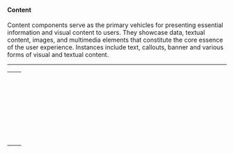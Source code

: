 
<Meta title="Docs/Category Tokens/Content Tokens" name="Content Tokens" />

#### Content

Content components serve as the primary vehicles for presenting essential information and visual content to users. They showcase data, textual content, images, and multimedia elements that constitute the core essence of the user experience. Instances include text, callouts, banner and various forms of visual and textual content.

---

<table>
  <tr>
    <td>
      <CodeBlock code="--ads-v2-colors-content-helper-default-fg" />
    </td>
    <td>
      <ColorBlock color="--ads-v2-colors-content-helper-default-fg" />
    </td>
  </tr>
  <tr>
    <td>
      <CodeBlock code="--ads-v2-colors-content-icon-default-fg" />
    </td>
    <td>
      <ColorBlock color="--ads-v2-colors-content-icon-default-fg" />
    </td>
  </tr>
  <tr>
    <td>
      <CodeBlock code="--ads-v2-colors-content-label-default-fg" />
    </td>
    <td>
      <ColorBlock color="--ads-v2-colors-content-label-default-fg" />
    </td>
  </tr>
  <tr>
    <td>
      <CodeBlock code="--ads-v2-colors-content-label-inactive-fg" />
    </td>
    <td>
      <ColorBlock color="--ads-v2-colors-content-label-inactive-fg" />
    </td>
  </tr>
  <tr>
    <td>
      <CodeBlock code="--ads-v2-colors-content-label-error-fg" />
    </td>
    <td>
      <ColorBlock color="--ads-v2-colors-content-label-error-fg" />
    </td>
  </tr>
  <tr>
    <td>
      <CodeBlock code="--ads-v2-colors-content-label-warning-fg" />
    </td>
    <td>
      <ColorBlock color="--ads-v2-colors-content-label-warning-fg" />
    </td>
  </tr>
  <tr>
    <td>
      <CodeBlock code="--ads-v2-colors-content-label-success-fg" />
    </td>
    <td>
      <ColorBlock color="--ads-v2-colors-content-label-success-fg" />
    </td>
  </tr>
  <tr>
    <td>
      <CodeBlock code="--ads-v2-colors-content-label-info-fg" />
    </td>
    <td>
      <ColorBlock color="--ads-v2-colors-content-label-info-fg" />
    </td>
  </tr>
  <tr>
    <td>
      <CodeBlock code="--ads-v2-colors-content-label-special-fg" />
    </td>
    <td>
      <ColorBlock color="--ads-v2-colors-content-label-special-fg" />
    </td>
  </tr>
  <tr>
    <td>
      <CodeBlock code="--ads-v2-colors-content-label-premium-fg" />
    </td>
    <td>
      <ColorBlock color="--ads-v2-colors-content-label-premium-fg" />
    </td>
  </tr>
  <tr>
    <td>
      <CodeBlock code="--ads-v2-colors-content-surface-default-bg" />
    </td>
    <td>
      <ColorBlock color="--ads-v2-colors-content-surface-default-bg" />
    </td>
  </tr>
  <tr>
    <td>
      <CodeBlock code="--ads-v2-colors-content-surface-hover-bg" />
    </td>
    <td>
      <ColorBlock color="--ads-v2-colors-content-surface-hover-bg" />
    </td>
  </tr>
  <tr>
    <td>
      <CodeBlock code="--ads-v2-colors-content-surface-active-bg" />
    </td>
    <td>
      <ColorBlock color="--ads-v2-colors-content-surface-active-bg" />
    </td>
  </tr>
  <tr>
    <td>
      <CodeBlock code="--ads-v2-colors-content-surface-error-bg" />
    </td>
    <td>
      <ColorBlock color="--ads-v2-colors-content-surface-error-bg" />
    </td>
  </tr>
  <tr>
    <td>
      <CodeBlock code="--ads-v2-colors-content-surface-success-bg" />
    </td>
    <td>
      <ColorBlock color="--ads-v2-colors-content-surface-success-bg" />
    </td>
  </tr>
  <tr>
    <td>
      <CodeBlock code="--ads-v2-colors-content-surface-info-bg" />
    </td>
    <td>
      <ColorBlock color="--ads-v2-colors-content-surface-info-bg" />
    </td>
  </tr>
  <tr>
    <td>
      <CodeBlock code="--ads-v2-colors-content-surface-neutral-bg" />
    </td>
    <td>
      <ColorBlock color="--ads-v2-colors-content-surface-neutral-bg" />
    </td>
  </tr>
  <tr>
    <td>
      <CodeBlock code="--ads-v2-colors-content-surface-warning-bg" />
    </td>
    <td>
      <ColorBlock color="--ads-v2-colors-content-surface-warning-bg" />
    </td>
  </tr>
  <tr>
    <td>
      <CodeBlock code="--ads-v2-colors-content-surface-special-bg" />
    </td>
    <td>
      <ColorBlock color="--ads-v2-colors-content-surface-special-bg" />
    </td>
  </tr>
  <tr>
    <td>
      <CodeBlock code="--ads-v2-colors-content-surface-premium-bg" />
    </td>
    <td>
      <ColorBlock color="--ads-v2-colors-content-surface-premium-bg" />
    </td>
  </tr>
  <tr>
    <td>
      <CodeBlock code="--ads-v2-colors-content-surface-default-border" />
    </td>
    <td>
      <ColorBlock color="--ads-v2-colors-content-surface-default-border" />
    </td>
  </tr>
  <tr>
    <td>
      <CodeBlock code="--ads-v2-colors-content-surface-info-border" />
    </td>
    <td>
      <ColorBlock color="--ads-v2-colors-content-surface-info-border" />
    </td>
  </tr>
  <tr>
    <td>
      <CodeBlock code="--ads-v2-colors-content-surface-success-border" />
    </td>
    <td>
      <ColorBlock color="--ads-v2-colors-content-surface-success-border" />
    </td>
  </tr>
  <tr>
    <td>
      <CodeBlock code="--ads-v2-colors-content-surface-error-border" />
    </td>
    <td>
      <ColorBlock color="--ads-v2-colors-content-surface-error-border" />
    </td>
  </tr>
  <tr>
    <td>
      <CodeBlock code="--ads-v2-colors-content-surface-warning-border" />
    </td>
    <td>
      <ColorBlock color="--ads-v2-colors-content-surface-warning-border" />
    </td>
  </tr>
  <tr>
    <td>
      <CodeBlock code="--ads-v2-colors-content-surface-special-border" />
    </td>
    <td>
      <ColorBlock color="--ads-v2-colors-content-surface-special-border" />
    </td>
  </tr>
  <tr>
    <td>
      <CodeBlock code="--ads-v2-colors-content-surface-premium-border" />
    </td>
    <td>
      <ColorBlock color="--ads-v2-colors-content-surface-premium-border" />
    </td>
  </tr>
  <tr>
    <td>
      <CodeBlock code="--ads-v2-colors-content-container-default-border" />
    </td>
    <td>
      <ColorBlock color="--ads-v2-colors-content-container-default-border" />
    </td>
  </tr>
</table>

<Toast />
